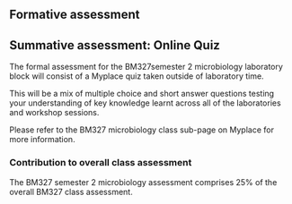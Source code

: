 ## Formative assessment

## Summative assessment: Online Quiz

The formal assessment for the BM327semester 2 microbiology laboratory block will consist of a Myplace quiz taken outside of laboratory time.

This will be a mix of multiple choice and short answer questions testing your understanding of key knowledge learnt across all of the laboratories and workshop sessions.

Please refer to the BM327 microbiology class sub-page on Myplace for more information.

### Contribution to overall class assessment

The BM327 semester 2 microbiology assessment comprises 25% of the overall BM327 class assessment.